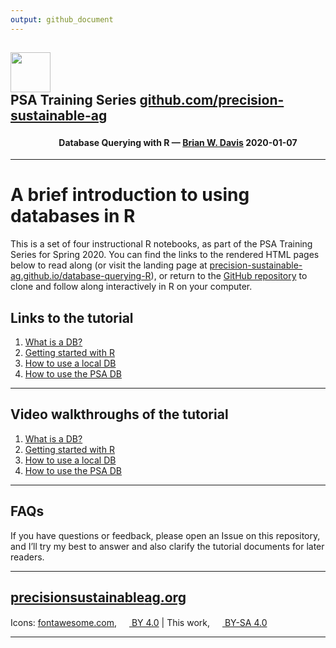 ```yaml
---
output: github_document
---
```


<div>
  <h2>
    <img src="assets/PSAlogo-text.png" height = "64"/><br/>
    PSA Training Series
    <a href="https://github.com/precision-sustainable-ag" target="_blank">github.com/precision-sustainable-ag</a>
  </h2>
</div>
<h4>
  <img src="assets/database-solid.svg" height = "16"/>
  <img src="assets/table-solid.svg" height = "16"/>
  <img src="assets/terminal-solid.svg" height = "16"/>
  <img src="assets/r-project-brands.svg" height = "16"/>
  Database Querying with R &mdash; <a href="https://github.com/brianwdavis" target="_blank">Brian W. Davis</a> 2020-01-07
</h4>

----

# A brief introduction to using databases in R

This is a set of four instructional R notebooks, as part of the PSA Training Series for Spring 2020. You can find the links to the rendered HTML pages below to read along (or visit the landing page at [precision-sustainable-ag.github.io/database-querying-R](https://precision-sustainable-ag.github.io/database-querying-R){target="_blank"}), or return to the [GitHub repository](https://github.com/precision-sustainable-ag/database-querying-R){target="_blank"} to clone and follow along interactively in R on your computer.

## Links to the tutorial

1. [What is a DB?](https://precision-sustainable-ag.github.io/database-querying-R/001_What_is_a_database.nb.html){target="_blank"}
2. [Getting started with R](https://precision-sustainable-ag.github.io/database-querying-R/002_Getting_started_with_R.nb.html){target="_blank"}
3. [How to use a local DB](https://precision-sustainable-ag.github.io/database-querying-R/003_How_to_use_a_local_DB.nb.html){target="_blank"}
4. [How to use the PSA DB](https://precision-sustainable-ag.github.io/database-querying-R/004_How_to_use_the_PSA_DB.nb.html){target="_blank"}

----

## Video walkthroughs of the tutorial

1. [What is a DB?](https://youtu.be/uLL2fi6zzwc){target="_blank"}
2. [Getting started with R](https://youtu.be/SFcocTbsMOA){target="_blank"}
3. [How to use a local DB](https://youtu.be/6RPd7TOTAyI){target="_blank"}
4. [How to use the PSA DB](https://youtu.be/x9j0CguHEIM){target="_blank"}

----

## FAQs

If you have questions or feedback, please open an Issue on this repository, and I'll try my best to answer and also clarify the tutorial documents for later readers.

----

## <a href="http://www.precisionsustainableag.org" target="_blank">precision<wbr>sustainable<wbr>ag.org</a>

Icons: <a href="https://fontawesome.com" target="_blank">fontawesome.com</a>, <a href="https://creativecommons.org/licenses/by/4.0/" target="_blank"><img src="assets/creative-commons-brands.svg" height = "16"> BY 4.0</a> | This work, <a href="https://creativecommons.org/licenses/by-sa/4.0/" target="_blank"><img src="assets/creative-commons-brands.svg" height = "16"> BY-SA 4.0</a>
  
----